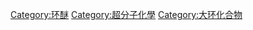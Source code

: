 {{Catmore}}
{{Commonscat|Crown ethers}}

[[Category:环醚|Category:环醚]]
[[Category:超分子化學|Category:超分子化學]]
[[Category:大环化合物|Category:大环化合物]]